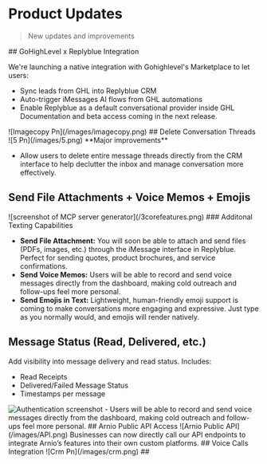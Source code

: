 # Product Updates

> New updates and improvements

<Update label="June 2025">
  ## GoHighLevel x Replyblue Integration

  We're launching a native integration with Gohighlevel's Marketplace to let users:

  - Sync leads from GHL into Replyblue CRM
  - Auto-trigger iMessages AI flows from GHL automations
  - Enable Replyblue as a default conversational provider inside GHL Documentation and beta access coming in the next release.

  <Frame>
    ![Imagecopy Pn](/images/imagecopy.png)
  </Frame>
  ## Delete Conversation Threads

  <Frame>
    ![5 Pn](/images/5.png)
  </Frame>
  **Major improvements**

  - Allow users to delete entire message threads directly from the CRM interface to help declutter the inbox and manage conversation more effectively.

  ## Send File Attachments \+ Voice Memos \+ Emojis

  <Frame>
    ![screenshot of MCP server generator](/3corefeatures.png)
  </Frame>
  ### Additonal Texting Capabilities

  - **Send File Attachment:** You will soon be able to attach and send files (PDFs, images, etc.) through the iMessage interface in Replyblue. Perfect for sending quotes, product brochures, and service confirmations.
  - **Send Voice Memos:**  Users will be able to record and send voice messages directly from the dashboard, making cold outreach and follow-ups feel more personal.
  - **Send Emojis in Text:** Lightweight, human-friendly emoji support is coming to make conversations more engaging and expressive. Just type as you normally would, and emojis will render natively.

  ## Message Status (Read, Delivered, etc.)

  Add visibility into message delivery and read status. Includes:

  - Read Receipts
  - Delivered/Failed Message Status
  - Timestamps per message

  <Frame>
    <img
      src="/message.png"
      alt="Authentication screenshot"
      title=""
      style={{ width:"100%" }}
    />
  </Frame>
  - Users will be able to record and send voice messages directly from the dashboard, making cold outreach and follow-ups feel more personal.
</Update>


<Update label="August 2025">
  ## Arnio Public API Access

  <Frame>
    ![Arnio Public API](/images/API.png)
  </Frame>
  Businesses can now directly call our API endpoints to integrate Arnio’s features into their own custom platforms.
</Update>

<Update label="July 2025">
  ## Voice Calls Integration

  <Frame>
    ![Crm Pn](/images/crm.png)
  </Frame>
  ## 
</Update>
